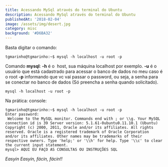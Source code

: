 ```yaml
---
title: Acessando MySql através do terminal do Ubuntu
description: Acessando MySql através do terminal do Ubuntu
publishedAt: '2018-02-04'
image: /assets/img/desert.jpg
category: misc
background: '#D6BA32'
---
```


Basta digitar o comando: 

```tgmarinho@tgmarinho:~$ mysql -h localhost -u root -p ``` 

Comando **mysql**: **\-h** é o  host, sua máquina localhost
por exemplo. **\-u** é o usuário que está cadastrado para acessar o banco de dados no meu caso é o root **\-p** informando que vc vai passar o password, ou seja, a senha para se conectar no banco de dados (Só preencha a senha quando solicitado).

``` mysql -h localhost -u root -p ```

Na prática: console:

```
tgmarinho@tgmarinho:~$ mysql -h localhost -u root -p 
Enter password: 
 Welcome to the MySQL monitor. Commands end with ; or \\g. Your MySQL connection id is 39 Server version: 5.1.61-0ubuntu0.11.10.1 (Ubuntu) Copyright (c) 2000, 2011, Oracle and/or its affiliates. All rights reserved. Oracle is a registered trademark of Oracle Corporation and/or its affiliates. Other names may be trademarks of their respective owners. Type 'help;' or '\\h' for help. Type '\\c' to clear the current input statement. 
mysql> AQUI EU FAÇO AS CONSULTAS OU INSTRUÇÕES SQL 

```

_Easyin Easyin, fácin, fácin!!_